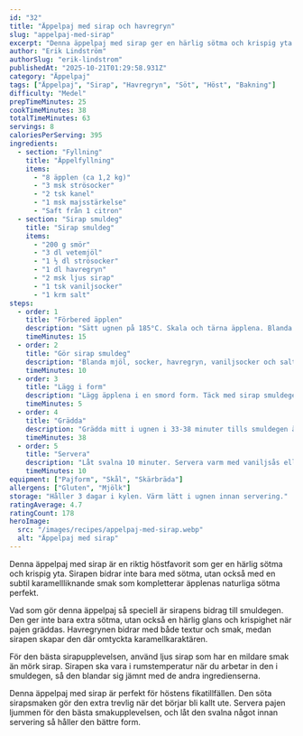 ```yaml
---
id: "32"
title: "Äppelpaj med sirap och havregryn"
slug: "appelpaj-med-sirap"
excerpt: "Denna äppelpaj med sirap ger en härlig sötma och krispig yta. Perfekt för höstens fikatillfällen."
author: "Erik Lindström"
authorSlug: "erik-lindstrom"
publishedAt: "2025-10-21T01:29:58.931Z"
category: "Äppelpaj"
tags: ["Äppelpaj", "Sirap", "Havregryn", "Söt", "Höst", "Bakning"]
difficulty: "Medel"
prepTimeMinutes: 25
cookTimeMinutes: 38
totalTimeMinutes: 63
servings: 8
caloriesPerServing: 395
ingredients:
  - section: "Fyllning"
    title: "Äppelfyllning"
    items:
      - "8 äpplen (ca 1,2 kg)"
      - "3 msk strösocker"
      - "2 tsk kanel"
      - "1 msk majsstärkelse"
      - "Saft från 1 citron"
  - section: "Sirap smuldeg"
    title: "Sirap smuldeg"
    items:
      - "200 g smör"
      - "3 dl vetemjöl"
      - "1 ½ dl strösocker"
      - "1 dl havregryn"
      - "2 msk ljus sirap"
      - "1 tsk vaniljsocker"
      - "1 krm salt"
steps:
  - order: 1
    title: "Förbered äpplen"
    description: "Sätt ugnen på 185°C. Skala och tärna äpplena. Blanda med socker, kanel, majsstärkelse och citronsaft."
    timeMinutes: 15
  - order: 2
    title: "Gör sirap smuldeg"
    description: "Blanda mjöl, socker, havregryn, vaniljsocker och salt. Nyp i smöret och sirapen försiktigt."
    timeMinutes: 10
  - order: 3
    title: "Lägg i form"
    description: "Lägg äpplena i en smord form. Täck med sirap smuldegen så att allt är täckt."
    timeMinutes: 5
  - order: 4
    title: "Grädda"
    description: "Grädda mitt i ugnen i 33-38 minuter tills smuldegen är gyllenbrun och krispig."
    timeMinutes: 38
  - order: 5
    title: "Servera"
    description: "Låt svalna 10 minuter. Servera varm med vaniljsås eller glass."
    timeMinutes: 10
equipment: ["Pajform", "Skål", "Skärbräda"]
allergens: ["Gluten", "Mjölk"]
storage: "Håller 3 dagar i kylen. Värm lätt i ugnen innan servering."
ratingAverage: 4.7
ratingCount: 178
heroImage:
  src: "/images/recipes/appelpaj-med-sirap.webp"
  alt: "Äppelpaj med sirap"
---
```


Denna äppelpaj med sirap är en riktig höstfavorit som ger en härlig sötma och krispig yta. Sirapen bidrar inte bara med sötma, utan också med en subtil karamellliknande smak som kompletterar äpplenas naturliga sötma perfekt.

Vad som gör denna äppelpaj så speciell är sirapens bidrag till smuldegen. Den ger inte bara extra sötma, utan också en härlig glans och krispighet när pajen gräddas. Havregrynen bidrar med både textur och smak, medan sirapen skapar den där omtyckta karamellkaraktären.

För den bästa sirapupplevelsen, använd ljus sirap som har en mildare smak än mörk sirap. Sirapen ska vara i rumstemperatur när du arbetar in den i smuldegen, så den blandar sig jämnt med de andra ingredienserna.

Denna äppelpaj med sirap är perfekt för höstens fikatillfällen. Den söta sirapsmaken gör den extra trevlig när det börjar bli kallt ute. Servera pajen ljummen för den bästa smakupplevelsen, och låt den svalna något innan servering så håller den bättre form.
